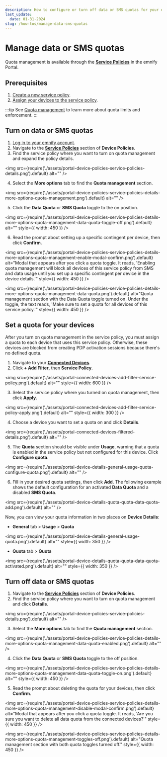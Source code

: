```yaml
---
description: How to configure or turn off data or SMS quotas for your devices on the emnify Portal
last_update:
  date: 01-31-2024
slug: /how-tos/manage-data-sms-quotas
---
```


# Manage data or SMS quotas

Quota management is available through the [**Service Policies**](https://portal.emnify.com/device-policies#service-policies) in the emnify Portal.

## Prerequisites

1. [Create a new service policy](/how-tos/create-service-policies).
1. [Assign your devices to the service policy](/how-tos/assign-devices-to-policies).

:::tip
See [Quota management](/services/quota-management) to learn more about quota limits and enforcement.
:::

## Turn on data or SMS quotas

1. [Log in to your emnify account](https://portal.emnify.com/sign).
2. Navigate to the [**Service Policies**](https://portal.emnify.com/device-policies#service-policies) section of **Device Policies**.
3. Find the service policy where you want to turn on quota management and expand the policy details.

<img
  src={require('./assets/portal-device-policies-service-policies-details.png').default}
  alt=""
/>

4. Select the **More options** tab to find the **Quota management** section.

<img
  src={require('./assets/portal-device-policies-service-policies-details-more-options-quota-management.png').default}
  alt=""
/>

5. Click the **Data Quota** or **SMS Quota** toggle to the on position.

<img
  src={require('./assets/portal-device-policies-service-policies-details-more-options-quota-management-data-quota-toggle-off.png').default}
  alt=""
  style={{ width: 450 }}
/>

6. Read the prompt about setting up a specific contingent per device, then click **Confirm**.

<img
  src={require('./assets/portal-device-policies-service-policies-details-more-options-quota-management-enable-modal-confirm.png').default}
  alt="Modal that appears after you click a quota toggle. It reads, 'Enabling quota management will block all devices of this service policy from SMS and data usage until you set up a specific contingent per device in the device details.'"
  style={{ width: 450 }}
/>

<img
  src={require('./assets/portal-device-policies-service-policies-details-more-options-quota-management-data-quota.png').default}
  alt="Quota management section with the Data Quota toggle turned on. Under the toggle, the text reads, 'Make sure to set a quota for all devices of this service policy.'"
  style={{ width: 450 }}
/>

## Set a quota for your devices

After you turn on quota management in the service policy, you must assign a quota to each device that uses this service policy.
Otherwise, these devices are blocked from creating PDP activation sessions because there's no defined quota.

1. Navigate to your [**Connected Devices**](https://portal.emnify.com/connected-devices).
2. Click **+ Add Filter**, then **Service Policy**.

<img
  src={require('./assets/portal-connected-devices-add-filter-service-policy.png').default}
  alt=""
  style={{ width: 600 }}
/>

3. Select the service policy where you turned on quota management, then click **Apply**.

<img
  src={require('./assets/portal-connected-devices-add-filter-service-policy-apply.png').default}
  alt=""
  style={{ width: 300 }}
/>

4. Choose a device you want to set a quota on and click **Details**.

<img
  src={require('./assets/portal-connected-devices-filtered-details.png').default}
  alt=""
/>

5. The **Quota** section should be visible under **Usage**, warning that a quota is enabled in the service policy but not configured for this device.
Click **Configure quota**.

<img
  src={require('./assets/portal-device-details-general-usage-quota-configure-quota.png').default}
  alt=""
/>

6. Fill in your desired quota settings, then click **Add**.
The following example shows the default configuration for an activated **Data Quota** and a disabled **SMS Quota**.

<img
  src={require('./assets/portal-device-details-quota-quota-data-quota-add.png').default}
  alt=""
/>

Now, you can view your quota information in two places on **Device Details**:

- **General** tab&nbsp;<span aria-label="and then">></span> **Usage**&nbsp;<span aria-label="and then">></span> **Quota**

<img
  src={require('./assets/portal-device-details-general-usage-quota.png').default}
  alt=""
  style={{ width: 350 }}
/>

- **Quota** tab&nbsp;<span aria-label="and then">></span> **Quota**

<img
  src={require('./assets/portal-device-details-quota-quota-data-quota-activated.png').default}
  alt=""
  style={{ width: 350 }}
/>

## Turn off data or SMS quotas

1. Navigate to the [**Service Policies**](https://portal.emnify.com/device-policies#service-policies) section of **Device Policies**.
2. Find the service policy where you want to turn on quota management and click **Details**.

<img
  src={require('./assets/portal-device-policies-service-policies-details.png').default}
  alt=""
/>

3. Select the **More options** tab to find the **Quota management** section.

<img
  src={require('./assets/portal-device-policies-service-policies-details-more-options-quota-management-data-quota-enabled.png').default}
  alt=""
/>

4. Click the **Data Quota** or **SMS Quota** toggle to the off position.

<img
  src={require('./assets/portal-device-policies-service-policies-details-more-options-quota-management-data-quota-toggle-on.png').default}
  alt=""
  style={{ width: 450 }}
/>

5. Read the prompt about deleting the quota for your devices, then click **Confirm**.

<img
  src={require('./assets/portal-device-policies-service-policies-details-more-options-quota-management-disable-modal-confirm.png').default}
  alt="Modal that appears after you click a quota toggle. It reads, 'Are you sure you want to delete all data quota from the connected devices?'"
  style={{ width: 450 }}
/>

<img
  src={require('./assets/portal-device-policies-service-policies-details-more-options-quota-management-toggles-off.png').default}
  alt="Quota management section with both quota toggles turned off."
  style={{ width: 450 }}
/>
